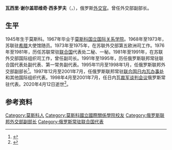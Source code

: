 {{Infobox officeholder
| 姓名     = 瓦西里·西多罗夫
| 原名     = Василий Сидоров
| 图像     = 
| 职务     = 俄罗斯联邦常驻[[联合国日内瓦办事处|联合国日内瓦办事处]]和其他国际组织代表
| 就任日期 = 1997年12月18日
| 卸任日期 = 2001年7月31日
| 前任     = [[谢尔盖·鲍里索维奇·克雷洛夫|谢尔盖·克雷洛夫]]
| 继任     = [[列昂尼德·阿列克谢耶维奇·斯科特尼科夫|列昂尼德·斯科特尼科夫]]
| 职务1    = [[俄罗斯联邦外交部|俄罗斯联邦外交部]]副部长
| 总统1    = [[鲍里斯·尼古拉耶维奇·叶利钦|鲍里斯·叶利钦]]
| 总理1    = [[维克托·斯捷潘诺维奇·切尔诺梅尔金|维克托·切尔诺梅尔金]]
| 就任日期1= 1995年11月9日
| 卸任日期1= 1998年1月28日
| 性别     = 男
| 出生日期 = 1945年1月2日
| 出生地点 = {{URS}}[[莫斯科|莫斯科]]
| 逝世日期 = {{Dda|2020|4|12|1945|1|2}}
| 逝世地点 = 
| 职业     = [[政治人物|政治人物]]
| 学历     = 
| 政党     = 
| 母校     = [[莫斯科国立国际关系学院|莫斯科国立国际关系学院]]
| 获奖     = 
}}
'''瓦西里·谢尔盖耶维奇·西多罗夫'''（{{lang-ru|Василий Сергеевич Сидоров}}，{{bd|1945年|1月2日|2020年|4月12日|catIdx=Sidorov}}），俄罗斯[[外交官|外交官]]。曾任外交部副部长。

== 生平 ==
1945年生于莫斯科。1967年毕业于[[莫斯科国立国际关系学院|莫斯科国立国际关系学院]]。1968年至1973年，苏联驻[[希腊|希腊]]大使馆随员。1973年至1975年，在苏联外交部第五欧洲司工作。1976年至1981年，历任苏联常驻[[联合国|联合国]]代表处二秘、一秘。1981年至1991年，在苏联外交部国际组织司工作，曾任副司长。1991年至1995年，历任俄罗斯联邦常驻联合国代表处副代表、第一常务副代表。1995年11月至1998年1月，任俄罗斯联邦外交部副部长<ref>{{cite web |script-title=ru:Указ Президента Российской Федерации от 28.01.1998 г. № 105 «О Сидорове В. С.» |url=http://www.kremlin.ru/acts/bank/11951 |language=ru |access-date=2020-12-05 |archive-date=2019-11-02 |archive-url=https://web.archive.org/web/20191102082530/http://kremlin.ru/acts/bank/11951 |dead-url=no }}</ref>。1997年12月至2001年7月，任俄罗斯联邦常驻[[联合国日内瓦办事处|联合国日内瓦办事处]]和其他国际组织代表。1998年4月至2001年7月，任日内瓦[[裁军谈判会议|裁军谈判会议]]俄罗斯常驻代表。2020年4月12日逝世<ref>{{cite web |script-title=ru:О кончине В. С. Сидорова |url=https://www.mid.ru/nekrologi-pamati-kolleg-/-/asset_publisher/HW2jDIIpraHT/content/id/4098882 |language=ru |access-date=2020-12-05 |archive-date=2020-05-30 |archive-url=https://web.archive.org/web/20200530233532/https://www.mid.ru/nekrologi-pamati-kolleg-/-/asset_publisher/HW2jDIIpraHT/content/id/4098882 |dead-url=no }}</ref>。

== 参考资料 ==
{{reflist}}

{{Authority control}}
{{DEFAULTSORT:Sidorov, Vasily}}
[[Category:莫斯科人|Category:莫斯科人]]
[[Category:莫斯科國立國際關係學院校友|Category:莫斯科國立國際關係學院校友]]
[[Category:俄罗斯联邦外交部副部长|Category:俄罗斯联邦外交部副部长]]
[[Category:俄罗斯常驻联合国代表|Category:俄罗斯常驻联合国代表]]
